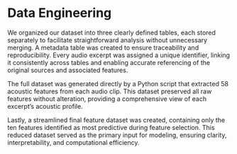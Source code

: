 # Data Engineering

We organized our dataset into three clearly defined tables, each stored separately to facilitate straightforward analysis without unnecessary merging.
A metadata table was created to ensure traceability and reproducibility. Every audio excerpt was assigned a unique identifier, linking it consistently across tables and enabling accurate referencing of the original sources and associated features.

The full dataset was generated directly by a Python script that extracted 58 acoustic features from each audio clip. This dataset preserved all raw features without alteration, providing a comprehensive view of each excerpt’s acoustic profile.

Lastly, a streamlined final feature dataset was created, containing only the ten features identified as most predictive during feature selection. This reduced dataset served as the primary input for modeling, ensuring clarity, interpretability, and computational efficiency.
